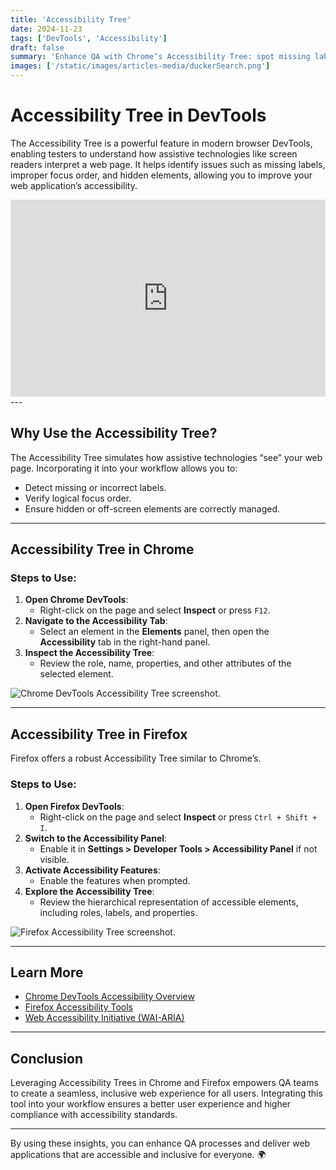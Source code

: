```yaml
---
title: 'Accessibility Tree'
date: 2024-11-23
tags: ['DevTools', 'Accessibility']
draft: false
summary: 'Enhance QA with Chrome’s Accessibility Tree: spot missing labels, audit focus order, and optimize accessibility.'
images: ['/static/images/articles-media/duckerSearch.png']
---
```


# Accessibility Tree in DevTools

The Accessibility Tree is a powerful feature in modern browser DevTools, enabling testers to understand how assistive technologies like screen readers interpret a web page. It helps identify issues such as missing labels, improper focus order, and hidden elements, allowing you to improve your web application’s accessibility.

<iframe
  width="100%"
  height="315"
  src="https://www.youtube.com/embed/Th-nv-SCj4Q"
  frameBorder="0"
  allow="accelerometer; encrypted-media; gyroscope; picture-in-picture"
  allowFullScreen
></iframe>
---

## Why Use the Accessibility Tree?

The Accessibility Tree simulates how assistive technologies “see” your web page. Incorporating it into your workflow allows you to:

- Detect missing or incorrect labels.
- Verify logical focus order.
- Ensure hidden or off-screen elements are correctly managed.

---

## Accessibility Tree in Chrome

### Steps to Use:

1. **Open Chrome DevTools**:
   - Right-click on the page and select **Inspect** or press `F12`.
2. **Navigate to the Accessibility Tab**:
   - Select an element in the **Elements** panel, then open the **Accessibility** tab in the right-hand panel.
3. **Inspect the Accessibility Tree**:
   - Review the role, name, properties, and other attributes of the selected element.

![Chrome DevTools Accessibility Tree screenshot.](/static/images/articles-media/accessibilityTreeChrome.png)

---

## Accessibility Tree in Firefox

Firefox offers a robust Accessibility Tree similar to Chrome’s.

### Steps to Use:

1. **Open Firefox DevTools**:
   - Right-click on the page and select **Inspect** or press `Ctrl + Shift + I`.
2. **Switch to the Accessibility Panel**:
   - Enable it in **Settings > Developer Tools > Accessibility Panel** if not visible.
3. **Activate Accessibility Features**:
   - Enable the features when prompted.
4. **Explore the Accessibility Tree**:
   - Review the hierarchical representation of accessible elements, including roles, labels, and properties.

![Firefox Accessibility Tree screenshot.](/static/images/articles-media/firefoxAccessibilityTree.png)

---

## Learn More

- [Chrome DevTools Accessibility Overview](https://developer.chrome.com/docs/devtools/accessibility/reference)
- [Firefox Accessibility Tools](https://firefox-source-docs.mozilla.org/devtools-user/accessibility_inspector/)
- [Web Accessibility Initiative (WAI-ARIA)](https://www.w3.org/TR/wai-aria/)

---

## Conclusion

Leveraging Accessibility Trees in Chrome and Firefox empowers QA teams to create a seamless, inclusive web experience for all users. Integrating this tool into your workflow ensures a better user experience and higher compliance with accessibility standards.

---

By using these insights, you can enhance QA processes and deliver web applications that are accessible and inclusive for everyone. 🌍
